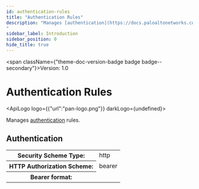 ```yaml
---
id: authentication-rules
title: "Authentication Rules"
description: "Manages [authentication](https://docs.paloaltonetworks.com/network-security/security-policy/objects/authentication) rules. 
"
sidebar_label: Introduction
sidebar_position: 0
hide_title: true
---
```



<span className={"theme-doc-version-badge badge badge--secondary"}>Version: 1.0</span>

# Authentication Rules

<ApiLogo logo={{"url":"pan-logo.png"}} darkLogo={undefined}></ApiLogo>

Manages [authentication](https://docs.paloaltonetworks.com/network-security/security-policy/objects/authentication) rules. 


<div style={{"marginBottom":"2rem"}}><h2 id={"authentication"} style={{"marginBottom":"1rem"}}>Authentication</h2><Tabs><TabItem label={"Bearer"} value={"Bearer"}><div><table><tbody><tr><th>Security Scheme Type:</th><td>http</td></tr><tr><th>HTTP Authorization Scheme:</th><td>bearer</td></tr><tr><th>Bearer format:</th><td></td></tr></tbody></table></div></TabItem></Tabs></div>
      